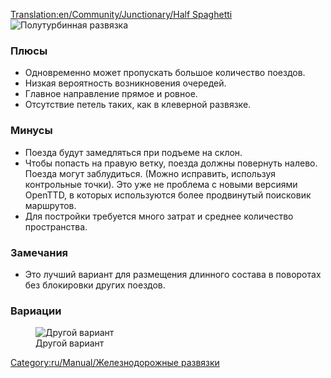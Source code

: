 [[Translation:en/Community/Junctionary/Half Spaghetti]]
{{ru/Community/Junctionary/Меню развязки}}
[[File:en/Community/Junctionary/3way halfspaghetti.png|frame|none|Полутурбинная развязка]]

===Плюсы===
*Одновременно может пропускать большое количество поездов. 
*Низкая вероятность возникновения очередей. 
*Главное направление прямое и ровное.
*Отсутствие петель таких, как в клеверной развязке. 

===Минусы===
*Поезда будут замедляться при подъеме на склон. 
*Чтобы попасть на правую ветку, поезда должны повернуть налево. Поезда могут заблудиться. (Можно исправить, используя контрольные точки). Это уже не проблема с новыми версиями OpenTTD, в которых используются более продвинутый поисковик маршрутов. 
*Для постройки требуется много затрат и среднее количество пространства.

===Замечания===
*Это лучший вариант для размещения длинного состава в поворотах без блокировки других поездов.

[[Category:ru/Manual/Железнодорожные развязки]]

===Вариации===

[[File:en/Community/Junctionary/Half spaghetti.jpeg|frame|none|Другой вариант]]